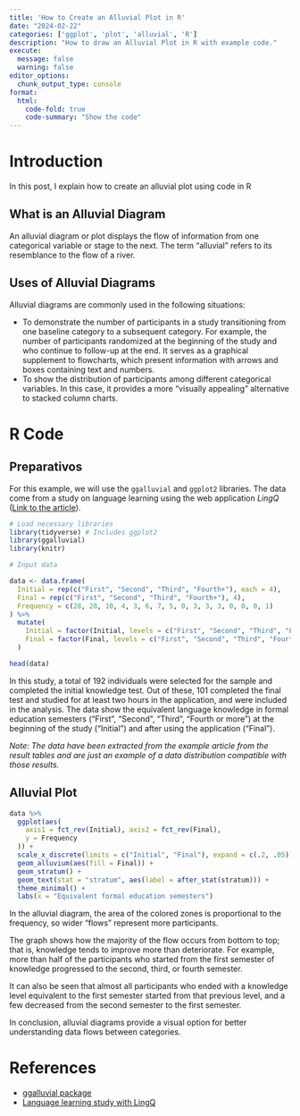 ```yaml
---
title: 'How to Create an Alluvial Plot in R'
date: "2024-02-22"
categories: ['ggplot', 'plot', 'alluvial', 'R']
description: "How to draw an Alluvial Plot in R with example code."
execute: 
  message: false
  warning: false
editor_options: 
  chunk_output_type: console
format: 
  html:
    code-fold: true
    code-summary: "Show the code"
---
```


# Introduction

In this post, I explain how to create an alluvial plot using code in R

## What is an Alluvial Diagram

An alluvial diagram or plot displays the flow of information from one categorical variable or stage to the next. The term "alluvial" refers to its resemblance to the flow of a river.

## Uses of Alluvial Diagrams

Alluvial diagrams are commonly used in the following situations:

* To demonstrate the number of participants in a study transitioning from one baseline category to a subsequent category. For example, the number of participants randomized at the beginning of the study and who continue to follow-up at the end. It serves as a graphical supplement to flowcharts, which present information with arrows and boxes containing text and numbers.
* To show the distribution of participants among different categorical variables. In this case, it provides a more "visually appealing" alternative to stacked column charts.

# R Code

## Preparativos

For this example, we will use the `ggalluvial` and `ggplot2` libraries. The data come from a study on language learning using the web application *LingQ* ([Link to the article](http://comparelanguageapps.com/documentation/LingQ_Efficacy_2023.pdf)). 

```r
# Load necessary libraries
library(tidyverse) # Includes ggplot2
library(ggalluvial)
library(knitr)

# Input data

data <- data.frame(
  Initial = rep(c("First", "Second", "Third", "Fourth+"), each = 4),
  Final = rep(c("First", "Second", "Third", "Fourth+"), 4),
  Frequency = c(28, 28, 10, 4, 3, 6, 7, 5, 0, 3, 3, 3, 0, 0, 0, 1)
) %>%
  mutate(
    Initial = factor(Initial, levels = c("First", "Second", "Third", "Fourth+")),
    Final = factor(Final, levels = c("First", "Second", "Third", "Fourth+"))
  )

head(data)
```

In this study, a total of 192 individuals were selected for the sample and completed the initial knowledge test. Out of these, 101 completed the final test and studied for at least two hours in the application, and were included in the analysis. The data show the equivalent language knowledge in formal education semesters ("First", "Second", "Third", "Fourth or more") at the beginning of the study ("Initial") and after using the application ("Final").

*Note: The data have been extracted from the example article from the result tables and are just an example of a data distribution compatible with those results.*

## Alluvial Plot

```r
data %>%
  ggplot(aes(
    axis1 = fct_rev(Initial), axis2 = fct_rev(Final),
    y = Frequency
  )) +
  scale_x_discrete(limits = c("Initial", "Final"), expand = c(.2, .05)) +
  geom_alluvium(aes(fill = Final)) +
  geom_stratum() +
  geom_text(stat = "stratum", aes(label = after_stat(stratum))) +
  theme_minimal() +
  labs(x = "Equivalent formal education semesters")
```

In the alluvial diagram, the area of the colored zones is proportional to the frequency, so wider "flows" represent more participants.

The graph shows how the majority of the flow occurs from bottom to top; that is, knowledge tends to improve more than deteriorate. For example, more than half of the participants who started from the first semester of knowledge progressed to the second, third, or fourth semester.

It can also be seen that almost all participants who ended with a knowledge level equivalent to the first semester started from that previous level, and a few decreased from the second semester to the first semester.

In conclusion, alluvial diagrams provide a visual option for better understanding data flows between categories.

# References

* [ggalluvial package](https://corybrunson.github.io/ggalluvial/)
* [Language learning study with LingQ](http://comparelanguageapps.com/documentation/LingQ_Efficacy_2023.pdf)
